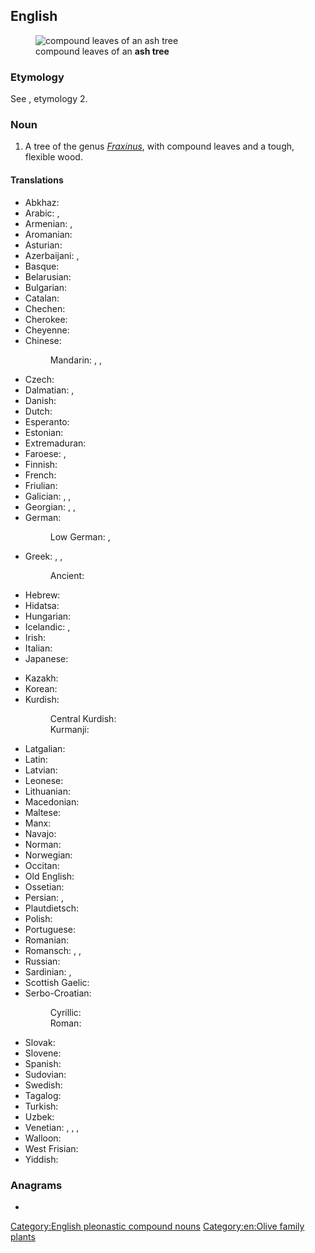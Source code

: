 ==English==
[[File:Fraxinus angustifolia subsp angustifolia.jpg|thumb|compound leaves of an '''ash tree''']]

===Etymology===
See {{m|en|ash}}, etymology 2.

===Noun===
{{en-noun}}
{{wikipedia}}

# A tree of the genus ''[[Fraxinus]]'', with compound leaves and a tough, flexible wood.

====Translations====
{{trans-top|''Fraxinus'' tree}}
* Abkhaz: {{t|ab|ажа|sc=Cyrl}}
* Arabic: {{t|ar|مُرَّان|m}}, {{t|ar|دَرْدَار|m}}
* Armenian: {{t+|hy|հացենի}}, {{t+|hy|հացի}}
* Aromanian: {{t|rup|frapsin}}
* Asturian: {{t|ast|freisnu|m}}
* Azerbaijani: {{t|az|göyrüş}}, {{t|az|vən}}
* Basque: {{t+|eu|lizar}}
* Belarusian: {{t|be|я́сень|m|sc=Cyrl}}
* Bulgarian: {{t+|bg|ясен}}
* Catalan: {{t|ca|freixe|m}}
* Chechen: {{t|ce|къахьашту}}
* Cherokee: {{t|chr|ᏙᏧ}}
* Cheyenne: {{t|chy|mótó'e}}
* Chinese:
*: Mandarin: {{t+|cmn|梣|tr=cén}}, {{t-check|cmn|桉樹|tr=ānshù|sc=Hani}}, {{t+check|cmn|桉树|tr=ān shù|sc=Hani}}
* Czech: {{t+|cs|jasan|m}}
* Dalmatian: {{t|dlm|uarno|m}}, {{t|dlm|guarn|m}}
* Danish: {{t+|da|ask|c}}
* Dutch: {{t+|nl|es|m}}
* Esperanto: {{t|eo|frakseno}}
* Estonian: {{t+|et|saar}}
* Extremaduran: {{t|ext|fresnu}}
* Faroese: {{t|fo|ask|f}}, {{t|fo|askur|m}}
* Finnish: {{t+|fi|saarni}}
* French: {{t+|fr|frêne|m}}
* Friulian: {{t|fur|frassin|m}}
* Galician: {{t+|gl|freixo|m}}, {{t|gl|pulleiro|m}}, {{t+|gl|cornabude|m}}
* Georgian: {{t|ka|იფანი|sc=Geor}}, {{t|ka|კოპიტი|sc=Geor}}, {{t|ka|ცირცელი|sc=Geor}}
* German: {{t+|de|Esche|f}}
*: Low German: {{t|nds-de|esch}}, {{t|nds-de|isch}}
* Greek: {{t+|el|μελιά|f|sc=Grek}}, {{t+|el|φλαμουριά|f|sc=Grek}}, {{t+|el|φράξος|m|sc=Grek}}
*: Ancient: {{t|grc|μελία|f}}
* Hebrew: {{t+|he|מֵילָה|f|tr=melá|sc=Hebr}}
* Hidatsa: {{t|hid|mishba}}
* Hungarian: {{t+|hu|kőris}}
* Icelandic: {{t+|is|askur|m}}, {{t+|is|eski|n}}
* Irish: {{t|ga|fuinseog|f}}
* Italian: {{t+|it|frassino|m}}
* Japanese: {{t+|ja|梣|tr=[[トネリコ]], toneriko}}
{{trans-mid}}
* Kazakh: {{t|kk|шаған}}
* Korean: {{t-check|ko|느릅나무속}}
* Kurdish:
*: Central Kurdish: {{t|ckb|بِناو}}
*: Kurmanji: {{t+|ku|benav}}
* Latgalian: {{t|ltg|ūss|m}}
* Latin: {{t|la|fraxinus|f}}
* Latvian: {{t|lv|osis|m}}
* Leonese: {{t|roa-leo|freisnu}}
* Lithuanian: {{t+|lt|uosis|m}}
* Macedonian: {{t|mk|јасен|sc=Cyrl}}
* Maltese: {{t|mt|fraxxnu}}
* Manx: {{t|gv|unjin|m}}
* Navajo: {{t|nv|dahbaʼ}}
* Norman: {{t|nrf|frêne|m}}
* Norwegian: {{t+|no|ask|m}}
* Occitan: {{t+|oc|fraisse|m}}
* Old English: {{t|ang|æsċ|m}}
* Ossetian: {{t|os|кӕрз}}
* Persian: {{t+|fa|زبان گنجشک|tr=zabân-gonješk|sc=fa-Arab}}, {{t+|fa|ون|tr=van|sc=fa-Arab}}
* Plautdietsch: {{t|pdt|Asch|f}}
* Polish: {{t+|pl|jesion|m}}
* Portuguese: {{t+|pt|freixo|m}}
* Romanian: {{t+|ro|frasin|m}}
* Romansch: {{t|rm|fraissen}}, {{t|rm|fraischen}}, {{t|rm|fressen}}
* Russian: {{t+|ru|я́сень|m}}
* Sardinian: {{t|sc|frassu}}, {{t|sc|oga}}
* Scottish Gaelic: {{t|gd|uinnseann|m}}
* Serbo-Croatian:
*: Cyrillic: {{t|sh|јасен|m|sc=Cyrl}}
*: Roman: {{t+|sh|jasen|m}}
* Slovak: {{t+|sk|jaseň|m}}
* Slovene: {{t+|sl|jesen|m}}
* Spanish: {{t+|es|fresno|m}}
* Sudovian: {{t|xsv|vōsis|m}}
* Swedish: {{t+|sv|ask}}
* Tagalog: {{t|tl|presno}}
* Turkish: {{t+|tr|dişbudak}}
* Uzbek: {{t+|uz|shumtol}}
* Venetian: {{t+|vec|fràsene|m}}, {{t|vec|fràsino|m}}, {{t|vec|fràsen|m}}, {{t|vec|fràsan|m}}
* Walloon: {{t+|wa|frinne|m}}
* West Frisian: {{t|fy|esk|c}}
* Yiddish: {{t|yi|אַשבוים|m|sc=Hebr}}
{{trans-bottom}}

===Anagrams===
* {{anagrams|en|a=aeehrst|Heaters|Theresa|aethers|eraseth|hearest|heartes|heaters|reheats|seareth|sethera|æthers}}

[[Category:English pleonastic compound nouns]]
[[Category:en:Olive family plants]]